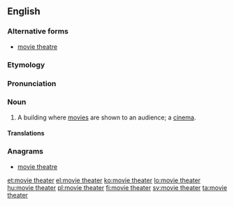==English==

===Alternative forms===
* [[movie theatre]]

===Etymology===
{{compound|movie|theater|lang=en}}

===Pronunciation===
{{rfp|lang=en}}

===Noun===
{{en-noun|head=[[movie]] [[theater]]}}

# {{cx|US|lang=en}} A building where [[movie]]s are shown to an audience; a [[cinema]].

====Translations====
{{trans-see|cinema}}

===Anagrams===
* [[movie theatre#English|movie theatre]]

[[et:movie theater]]
[[el:movie theater]]
[[ko:movie theater]]
[[lo:movie theater]]
[[hu:movie theater]]
[[pl:movie theater]]
[[fi:movie theater]]
[[sv:movie theater]]
[[ta:movie theater]]